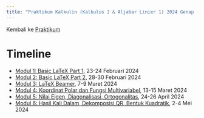 ```yaml
---
title: "Praktikum Kalkulin (Kalkulus 2 & Aljabar Linier 1) 2024 Genap (Kurikulum 2020)"
---
```


Kembali ke [Praktikum](../../../../praktikum.qmd)

# Timeline

- [Modul 1: Basic LaTeX Part 1](./modul1.qmd), 23-24 Februari 2024
- [Modul 2: Basic LaTeX Part 2](./modul2.qmd), 28-30 Februari 2024
- [Modul 3: LaTeX Beamer](./modul3.qmd), 7-9 Maret 2024
- [Modul 4: Koordinat Polar dan Fungsi Multivariabel](./modul4.qmd), 13-15 Maret 2024
- [Modul 5: Nilai Eigen, Diagonalisasi, Ortogonalitas](./modul5.qmd), 24-26 April 2024
- [Modul 6: Hasil Kali Dalam, Dekomposisi QR, Bentuk Kuadratik](./modul6.qmd), 2-4 Mei 2024
